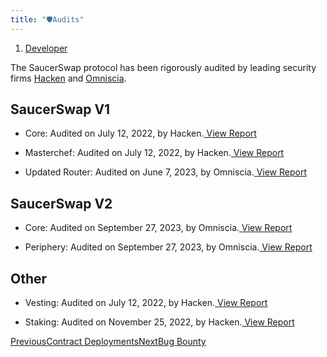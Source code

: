 ```yaml
---
title: "🛡️Audits"
---
```


1. [Developer](/developerx)

The SaucerSwap protocol has been rigorously audited by leading security firms [Hacken](https://hacken.io/) and [Omniscia](https://omniscia.io/).

## **SaucerSwap V1**

* Core: Audited on July 12, 2022, by Hacken.[ View Report](https://hacken.io/wp-content/uploads/2022/07/SaucerSwap_25052022_SCAudit_Report2-1.pdf)

* Masterchef: Audited on July 12, 2022, by Hacken.[ View Report](https://hacken.io/wp-content/uploads/2022/07/Farm-repo-SaucerSwap_25052022_01012021_SCAudit_Report2.pdf)

* Updated Router: Audited on June 7, 2023, by Omniscia.[ View Report](https://omniscia.io/reports/saucerswap-labs-router-implementation-64660c885d5517001401256c)

## **SaucerSwap V2**

* Core: Audited on September 27, 2023, by Omniscia.[ View Report](https://omniscia.io/reports/saucerswap-core-64c64695c767620014d91ed0/)

* Periphery: Audited on September 27, 2023, by Omniscia.[ View Report](https://omniscia.io/reports/saucerswap-periphery-64c65c6cc767620014d91f14/)

## **Other**

* Vesting: Audited on July 12, 2022, by Hacken.[ View Report](https://hacken.io/wp-content/uploads/2022/07/SaucerSwap_25052022_SCAudit_Report.pdf)

* Staking: Audited on November 25, 2022, by Hacken.[ View Report](https://hacken.io/wp-content/uploads/2022/07/SaucerSwap_09122022_SCAudit_Report-2.pdf)

[PreviousContract Deployments](/developerx/contract-deployments)[NextBug Bounty](/developerx/bug-bounty)
